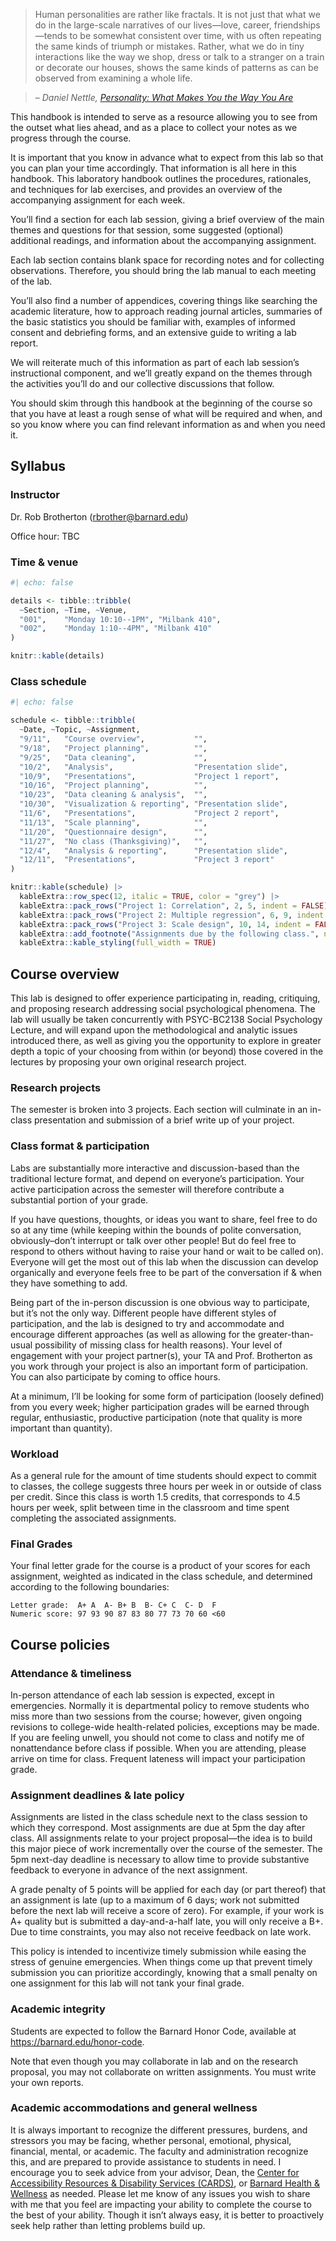 

> Human personalities are rather like fractals. It is not just that what we do in the large-scale narratives of our lives—love, career, friendships—tends to be somewhat consistent over time, with us often repeating the same kinds of triumph or mistakes. Rather, what we do in tiny interactions like the way we shop, dress or talk to a stranger on a train or decorate our houses, shows the same kinds of patterns as can be observed from examining a whole life.

> -- <cite>Daniel Nettle, [Personality: What Makes You the Way You Are](http://www.columbia.edu/cgi-bin/cul/resolve?clio14146523)</cite>



This handbook is intended to serve as a resource allowing you to see from the outset what lies ahead, and as a place to collect your notes as we progress through the course.

It is important that you know in advance what to expect from this lab so that you can plan your time accordingly. That information is all here in this handbook. This laboratory handbook outlines the procedures, rationales, and techniques for lab exercises, and provides an overview of the accompanying assignment for each week. 

You’ll find a section for each lab session, giving a brief overview of the main themes and questions for that session, some suggested (optional) additional readings, and information about the accompanying assignment. 

Each lab section contains blank space for recording notes and for collecting observations. Therefore, you should bring the lab manual to each meeting of the lab.

You’ll also find a number of appendices, covering things like searching the academic literature, how to approach reading journal articles, summaries of the basic statistics you should be familiar with, examples of informed consent and debriefing forms, and an extensive guide to writing a lab report.

We will reiterate much of this information as part of each lab session's instructional component, and we'll greatly expand on the themes through the activities you'll do and our collective discussions that follow. 

You should skim through this handbook at the beginning of the course so that you have at least a rough sense of what will be required and when, and so you know where you can find relevant information as and when you need it.

## Syllabus {.unnumbered}

### Instructor

Dr. Rob Brotherton (<rbrother@barnard.edu>)

Office hour: TBC

### Time & venue

```r
#| echo: false

details <- tibble::tribble(
  ~Section, ~Time, ~Venue,
  "001",    "Monday 10:10--1PM", "Milbank 410",
  "002",    "Monday 1:10--4PM", "Milbank 410"
)

knitr::kable(details)
```


### Class schedule

```r
#| echo: false

schedule <- tibble::tribble(
  ~Date, ~Topic, ~Assignment,
  "9/11",   "Course overview",           "",
  "9/18",   "Project planning",          "",
  "9/25",   "Data cleaning",             "",
  "10/2",   "Analysis",                  "Presentation slide",
  "10/9",   "Presentations",             "Project 1 report",
  "10/16",  "Project planning",          "",
  "10/23",  "Data cleaning & analysis",  "",
  "10/30",  "Visualization & reporting", "Presentation slide",
  "11/6",   "Presentations",             "Project 2 report",
  "11/13",  "Scale planning",            "",
  "11/20",  "Questionnaire design",      "",
  "11/27",  "No class (Thanksgiving)",   "",
  "12/4",   "Analysis & reporting",      "Presentation slide",
  "12/11",  "Presentations",             "Project 3 report"
)

knitr::kable(schedule) |>
  kableExtra::row_spec(12, italic = TRUE, color = "grey") |>
  kableExtra::pack_rows("Project 1: Correlation", 2, 5, indent = FALSE) |>
  kableExtra::pack_rows("Project 2: Multiple regression", 6, 9, indent = FALSE) |>
  kableExtra::pack_rows("Project 3: Scale design", 10, 14, indent = FALSE) |>
  kableExtra::add_footnote("Assignments due by the following class.", notation = "symbol") |>
  kableExtra::kable_styling(full_width = TRUE)

```

## Course overview

This lab is designed to offer experience participating in, reading, critiquing, and proposing research addressing social psychological phenomena. The lab will usually be taken concurrently with PSYC-BC2138 Social Psychology Lecture, and will expand upon the methodological and analytic issues introduced there, as well as giving you the opportunity to explore in greater depth a topic of your choosing from within (or beyond) those covered in the lectures by proposing your own original research project.


### Research projects

The semester is broken into 3 projects. Each section will culminate in an in-class presentation and submission of a brief write up of your project.



### Class format & participation

Labs are substantially more interactive and discussion-based than the traditional lecture format, and depend on everyone’s participation. Your active participation across the semester will therefore contribute a substantial portion of your grade. 

If you have questions, thoughts, or ideas you want to share, feel free to do so at any time (while keeping within the bounds of polite conversation, obviously--don't interrupt or talk over other people! But do feel free to respond to others without having to raise your hand or wait to be called on). Everyone will get the most out of this lab when the discussion can develop organically and everyone feels free to be part of the conversation if & when they have something to add.

Being part of the in-person discussion is one obvious way to participate, but it’s not the only way. Different people have different styles of participation, and the lab is designed to try and accommodate and encourage different approaches (as well as allowing for the greater-than-usual possibility of missing class for health reasons). Your level of engagement with your project partner(s), your TA and Prof. Brotherton as you work through your project is also an important form of participation. You can also participate by coming to office hours.

At a minimum, I’ll be looking for some form of participation (loosely defined) from you every week; higher participation grades will be earned through regular, enthusiastic, productive participation (note that quality is more important than quantity).



### Workload

As a general rule for the amount of time students should expect to commit to classes, the college suggests three hours per week in or outside of class per credit. Since this class is worth 1.5 credits, that corresponds to 4.5 hours per week, split between time in the classroom and time spent completing the associated assignments.


### Final Grades

Your final letter grade for the course is a product of your scores for each assignment, weighted as indicated in the class schedule, and determined according to the following boundaries:

    Letter grade:  A+ A  A-	B+ B  B- C+ C  C- D  F
    Numeric score: 97 93 90 87 83 80 77 73 70 60 <60




## Course policies

### Attendance & timeliness

In-person attendance of each lab session is expected, except in emergencies. Normally it is departmental policy to remove students who miss more than two sessions from the course; however, given ongoing revisions to college-wide health-related policies, exceptions may be made. If you are feeling unwell, you should not come to class and notify me of nonattendance before class if possible. When you are attending, please arrive on time for class. Frequent lateness will impact your participation grade.

### Assignment deadlines & late policy

Assignments are listed in the class schedule next to the class session to which they correspond. Most assignments are due at 5pm the day after class. All assignments relate to your project proposal—the idea is to build this major piece of work incrementally over the course of the semester. The 5pm next-day deadline is necessary to allow time to provide substantive feedback to everyone in advance of the next assignment.

A grade penalty of 5 points will be applied for each day (or part thereof) that an assignment is late (up to a maximum of 6 days; work not submitted before the next lab will receive a score of zero). For example, if your work is A+ quality but is submitted a day-and-a-half late, you will only receive a B+. Due to time constraints, you may also not receive feedback on late work. 

This policy is intended to incentivize timely submission while easing the stress of genuine emergencies. When things come up that prevent timely submission you can prioritize accordingly, knowing that a small penalty on one assignment for this lab will not tank your final grade.

### Academic integrity

Students are expected to follow the Barnard Honor Code, available at <https://barnard.edu/honor-code>.

Note that even though you may collaborate in lab and on the research proposal, you may not collaborate on written assignments. You must write your own reports. 

### Academic accommodations and general wellness

It is always important to recognize the different pressures, burdens, and stressors you may be facing, whether personal, emotional, physical, financial, mental, or academic. The faculty and administration recognize this, and are prepared to provide assistance to students in need. I encourage you to seek advice from your advisor, Dean, the [Center for Accessibility Resources & Disability Services (CARDS)](https://barnard.edu/disability-services), or [Barnard Health & Wellness](https://barnard.edu/health-wellness) as needed. Please let me know of any issues you wish to share with me that you feel are impacting your ability to complete the course to the best of your ability. Though it isn’t always easy, it is better to proactively seek help rather than letting problems build up.


<style>
#title-block-header {
  text-align: center;
}

#title-block-header.quarto-title-block.default .quarto-title-meta {
  display: unset;
}
</style>

